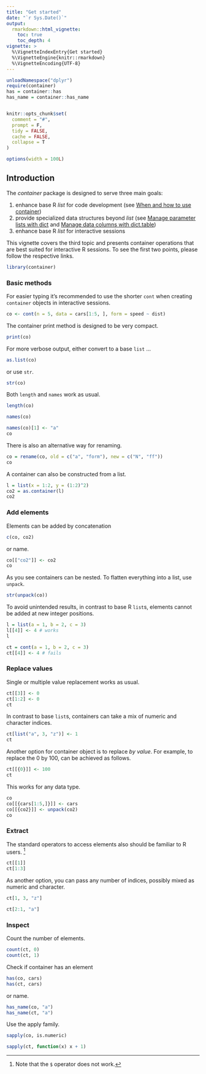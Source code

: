 ```yaml
---
title: "Get started"
date: "`r Sys.Date()`"
output:
  rmarkdown::html_vignette:
    toc: true
    toc_depth: 4
vignette: >
  %\VignetteIndexEntry{Get started}
  %\VignetteEngine{knitr::rmarkdown}
  %\VignetteEncoding{UTF-8}
---
```


```r
unloadNamespace("dplyr")
require(container)
has = container::has
has_name = container::has_name


knitr::opts_chunk$set(
  comment = "#",
  prompt = F,
  tidy = FALSE,
  cache = FALSE,
  collapse = T
)

options(width = 100L)
```

## Introduction

The *container* package is designed to serve three main goals:

1. enhance base R *list* for code development (see
   [When and how to use container](code-development.html))
2. provide specialized data structures beyond *list* (see
   [Manage parameter lists with dict](parameter-list.html) and
   [Manage data columns with dict.table](manage-data-columns.html))
3. enhance base R *list* for interactive sessions

This vignette covers the third topic and presents container operations
that are best suited for interactive R sessions. To see the first two points,
please follow the respective links.

```r
library(container)
```


### Basic methods

For easier typing it's recommended to use the shorter `cont` when creating
`container` objects in interactive sessions.
```r
co <- cont(n = 5, data = cars[1:5, ], form = speed ~ dist)
```

The container print method is designed to be very compact.
```r
print(co)
```

For more verbose output, either convert to a base `list` ...
```r
as.list(co)
```

or use `str`.
```r
str(co)
```

Both `length` and `names` work as usual.
```r
length(co)

names(co)

names(co)[1] <- "a"
co
```

There is also an alternative way for renaming.
```r
co = rename(co, old = c("a", "form"), new = c("N", "ff"))
co
```
A container can also be constructed from a list.
```r
l = list(x = 1:2, y = (1:2)^2)
co2 = as.container(l)
co2
```

### Add elements

Elements can be added by concatenation
```r
c(co, co2)
```
or name.
```r
co[["co2"]] <- co2
co
```
As you see containers can be nested. To flatten everything into a list, use `unpack`.
```r
str(unpack(co))
```

To avoid unintended results, in contrast to base R `list`s, elements cannot
be added at new integer positions.
```r
l = list(a = 1, b = 2, c = 3)
l[[4]] <- 4 # works
l

ct = cont(a = 1, b = 2, c = 3)
ct[[4]] <- 4 # fails
```


### Replace values

Single or multiple value replacement works as usual.
```r
ct[[3]] <- 0
ct[1:2] <- 0
ct
```

In contrast to base `list`s, containers can take a mix of numeric and character
indices.
```r
ct[list("a", 3, "z")] <- 1
ct
```

Another option for container object is to replace *by value*. For example, to
replace the 0 by 100, can be achieved as follows.
```r
ct[[{0}]] <- 100
ct
```

This works for any data type.
```r
co
co[[{cars[1:5,]}]] <- cars
co[[{co2}]] <- unpack(co2)
co
```


### Extract
The standard operators to access elements also should be familiar to R users.
^[Note that the `$` operator does not work.]
```r
ct[[1]]
ct[1:3]
```

As another option, you can pass any number of indices, possibly mixed as numeric
and character.
```r
ct[1, 3, "z"]

ct[2:1, "a"]
```

### Inspect
Count the number of elements.
```r
count(ct, 0)
count(ct, 1)
```

Check if container has an element
```r
has(co, cars)
has(ct, cars)
```

or name.
```r
has_name(co, "a")
has_name(ct, "a")
```


Use the apply family.
```r
sapply(co, is.numeric)

sapply(ct, function(x) x + 1)
```


